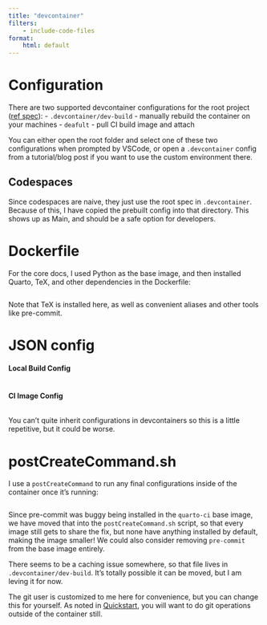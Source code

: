 ```yaml
---
title: "devcontainer"
filters:
    - include-code-files
format:
    html: default
---
```


# Configuration

There are two supported devcontainer configurations for the root project ([ref spec](https://docs.github.com/en/enterprise-cloud@latest/codespaces/setting-up-your-project-for-codespaces/adding-a-dev-container-configuration/introduction-to-dev-containers#devcontainerjson)):
- `.devcontainer/dev-build` - manually rebuild the container on your machines
- `deafult` - pull CI build image and attach

You can either open the root folder and select one of these two configurations when prompted by VSCode, or open a `.devcontainer` config from a tutorial/blog post if you want to use the custom environment there.

## Codespaces

Since codespaces are naive, they just use the root spec in `.devcontainer`. Because of this, I have copied the prebuilt config into that directory. This shows up as Main, and should be a safe option for developers.

# Dockerfile

For the core docs, I used Python as the base image, and then installed Quarto, TeX, and other dependencies in the Dockerfile:

```.Dockerfile
```

Note that TeX is installed here, as well as convenient aliases and other tools like pre-commit.

# JSON config

#### Local Build Config

```.json
```

#### CI Image Config

```.json
```

You can't quite inherit configurations in devcontainers so this is a little repetitive, but it could be worse.

# postCreateCommand.sh

I use a `postCreateCommand` to run any final configurations inside of the container once it's running:

```.shell
```

Since pre-commit was buggy being installed in the `quarto-ci` base image, we have moved that into the `postCreateCommand.sh` script, so that every image still gets to share the fix, but none have anything installed by default, making the image smaller! We could also consider removing `pre-commit` from the base image entirely.

There seems to be a caching issue somewhere, so that file lives in `.devcontainer/dev-build`. It's totally possible it can be moved, but I am leving it for now.

The git user is customized to me here for convenience, but you can change this for yourself. As noted in [Quickstart](quickstart.qmd), you will want to do git operations outside of the container still.
